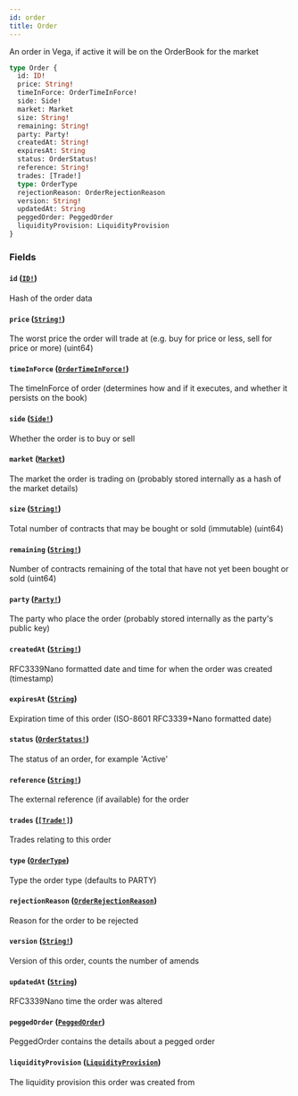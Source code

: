 ```yaml
---
id: order
title: Order
---
```


An order in Vega, if active it will be on the OrderBook for the market

```graphql
type Order {
  id: ID!
  price: String!
  timeInForce: OrderTimeInForce!
  side: Side!
  market: Market
  size: String!
  remaining: String!
  party: Party!
  createdAt: String!
  expiresAt: String
  status: OrderStatus!
  reference: String!
  trades: [Trade!]
  type: OrderType
  rejectionReason: OrderRejectionReason
  version: String!
  updatedAt: String
  peggedOrder: PeggedOrder
  liquidityProvision: LiquidityProvision
}
```

### Fields

#### `id` ([`ID!`](/docs/graphql/scalars/id))

Hash of the order data

#### `price` ([`String!`](/docs/graphql/scalars/string))

The worst price the order will trade at (e.g. buy for price or less, sell for price or more) (uint64)

#### `timeInForce` ([`OrderTimeInForce!`](/docs/graphql/enums/order-time-in-force))

The timeInForce of order (determines how and if it executes, and whether it persists on the book)

#### `side` ([`Side!`](/docs/graphql/enums/side))

Whether the order is to buy or sell

#### `market` ([`Market`](/docs/graphql/objects/market))

The market the order is trading on (probably stored internally as a hash of the market details)

#### `size` ([`String!`](/docs/graphql/scalars/string))

Total number of contracts that may be bought or sold (immutable) (uint64)

#### `remaining` ([`String!`](/docs/graphql/scalars/string))

Number of contracts remaining of the total that have not yet been bought or sold (uint64)

#### `party` ([`Party!`](/docs/graphql/objects/party))

The party who place the order (probably stored internally as the party's public key)

#### `createdAt` ([`String!`](/docs/graphql/scalars/string))

RFC3339Nano formatted date and time for when the order was created (timestamp)

#### `expiresAt` ([`String`](/docs/graphql/scalars/string))

Expiration time of this order (ISO-8601 RFC3339+Nano formatted date)

#### `status` ([`OrderStatus!`](/docs/graphql/enums/order-status))

The status of an order, for example 'Active'

#### `reference` ([`String!`](/docs/graphql/scalars/string))

The external reference (if available) for the order

#### `trades` ([`[Trade!]`](/docs/graphql/objects/trade))

Trades relating to this order

#### `type` ([`OrderType`](/docs/graphql/enums/order-type))

Type the order type (defaults to PARTY)

#### `rejectionReason` ([`OrderRejectionReason`](/docs/graphql/enums/order-rejection-reason))

Reason for the order to be rejected

#### `version` ([`String!`](/docs/graphql/scalars/string))

Version of this order, counts the number of amends

#### `updatedAt` ([`String`](/docs/graphql/scalars/string))

RFC3339Nano time the order was altered

#### `peggedOrder` ([`PeggedOrder`](/docs/graphql/objects/pegged-order))

PeggedOrder contains the details about a pegged order

#### `liquidityProvision` ([`LiquidityProvision`](/docs/graphql/objects/liquidity-provision))

The liquidity provision this order was created from
